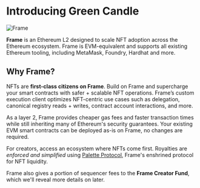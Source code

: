 # Introducing Green Candle

<div style={{ textAlign: "center", borderRadius: 8, overflow: "hidden" }}>
  <img src="https://s3-cf.0xhash.io/Covers%2Fgca-intro.png" alt="Frame" />
</div>

**Frame** is an Ethereum L2 designed to scale NFT adoption across the Ethereum ecosystem. Frame is EVM-equivalent and supports all existing Ethereum tooling, including MetaMask, Foundry, Hardhat and more.

## Why Frame?

NFTs are **first-class citizens on Frame**. Build on Frame and supercharge your smart contracts with safer + scalable NFT operations. Frame’s custom execution client optimizes NFT-centric use cases such as delegation, canonical registry reads + writes, contract account interactions, and more.

As a layer 2, Frame provides cheaper gas fees and faster transaction times while still inheriting many of Ethereum's security guarantees. Your existing EVM smart contracts can be deployed as-is on Frame, no changes are required.

For creators, access an ecosystem where NFTs come first. Royalties are _enforced and simplified_ using [Palette Protocol](https://www.frame.xyz#palette), Frame's enshrined protocol for NFT liquidity.

Frame also gives a portion of sequencer fees to the **Frame Creator Fund**, which we'll reveal more details on later.
